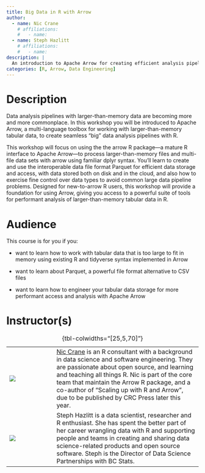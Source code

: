```yaml
---
title: Big Data in R with Arrow
author:
  - name: Nic Crane
    # affiliations:
    #   - name: 
  - name: Steph Hazlitt
    # affiliations:
    #   - name: 
description: |
  An introduction to Apache Arrow for creating efficient analysis pipelines with larger-than-memory data in R.
categories: [R, Arrow, Data Engineering]
---
```


# Description

Data analysis pipelines with larger-than-memory data are becoming more and more commonplace. In this workshop you will be introduced to Apache Arrow, a multi-language toolbox for working with larger-than-memory tabular data, to create seamless "big" data analysis pipelines with R.

This workshop will focus on using the the arrow R package---a mature R interface to Apache Arrow---to process larger-than-memory files and multi-file data sets with arrow using familiar dplyr syntax. You'll learn to create and use the interoperable data file format Parquet for efficient data storage and access, with data stored both on disk and in the cloud, and also how to exercise fine control over data types to avoid common large data pipeline problems. Designed for new-to-arrow R users, this workshop will provide a foundation for using Arrow, giving you access to a powerful suite of tools for performant analysis of larger-than-memory tabular data in R.

# Audience

This course is for you if you:

-   want to learn how to work with tabular data that is too large to fit in memory using existing R and tidyverse syntax implemented in Arrow

-   want to learn about Parquet, a powerful file format alternative to CSV files

-   want to learn how to engineer your tabular data storage for more performant access and analysis with Apache Arrow


# Instructor(s)

|                               |     |                                                                                                                                                                                                                                                                                                                                                                     |
|---------|---------|-----------------------------------------------------|
| ![](images/nic_crane.png)     |     | [Nic Crane](https://niccrane.com) is an R consultant with a background in data science and software engineering. They are passionate about open source, and learning and teaching all things R. Nic is part of the core team that maintain the Arrow R package, and a co-author of "Scaling up with R and Arrow", due to be published by CRC Press later this year. |
| ![](images/steph-hazlitt.jpg) |     | Steph Hazlitt is a data scientist, researcher and R enthusiast. She has spent the better part of her career wrangling data with R and supporting people and teams in creating and sharing data science-related products and open source software. Steph is the Director of Data Science Partnerships with BC Stats.                                                 |

: {tbl-colwidths="\[25,5,70\]"}
